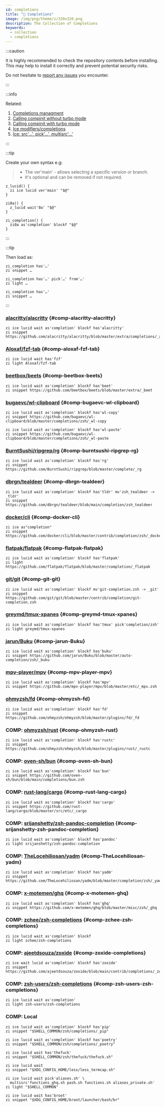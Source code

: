 ```yaml
---
id: completions
title: "🔺 Completions"
image: /img/png/theme/z/320x320.png
description: The Collection of Completions
keywords:
  - collection
  - completions
---
```


<!-- @format -->

:::caution

It is highly recommended to check the repository contents before installing. This may help to install it correctly and prevent potential security risks.

Do not hesitate to [report any issues][issues] you encounter.

:::

:::info

Related:

1. [Completions managment][completions-management]
2. [Calling compinit without turbo mode][calling-compinit-without-turbo-mode]
3. [Calling compinit with turbo mode][calling-compinit-with-turbo-mode]
4. [Ice modifiers/completions][ice-modifiers-completions]
5. [Ice: src'…', pick'…', multisrc'…'][ice-src-pick-multisrc]

:::

:::tip

Create your own syntax e.g:

> - The ver'main' - allows selecting a specific version or branch.
> - It's optional and can be removed if not required.

```shell showlinenumbers
z_lucid() {
  zi ice lucid ver'main' "$@"
}

zi0a() {
  z_lucid wait'0a' "$@"
}

zi_completion() {
  zi0a as'completion' blockf "$@"
}
```

:::

:::tip

Then load as:

```shell showlinenumbers
zi_completion has'…'
zi snippet …

zi_completion has'…' pick'…' from'…'
zi light …

zi_completion has'…'
zi snippet …
```

:::

###  [alacritty/alacritty][] {#comp-alacritty-alacritty}

```shell showLineNumbers
zi ice lucid wait as'completion' blockf has'alacritty'
zi snippet https://github.com/alacritty/alacritty/blob/master/extra/completions/_alacritty
```

###  [Aloxaf/fzf-tab][] {#comp-aloxaf-fzf-tab}

```shell showLineNumbers
zi ice lucid wait has'fzf'
zi light Aloxaf/fzf-tab
```

###  [beetbox/beets][] {#comp-beetbox-beets}

```shell showLineNumbers
zi ice lucid wait as'completion' blockf has'beet'
zi snippet https://github.com/beetbox/beets/blob/master/extra/_beet
```

###  [bugaevc/wl-clipboard][] {#comp-bugaevc-wl-clipboard}

```shell showLineNumbers
zi ice lucid wait as'completion' blockf has'wl-copy'
zi snippet https://github.com/bugaevc/wl-clipboard/blob/master/completions/zsh/_wl-copy

zi ice lucid wait as'completion' blockf has'wl-paste'
zi snippet https://github.com/bugaevc/wl-clipboard/blob/master/completions/zsh/_wl-paste
```

###  [BurntSushi/ripgrep/rg][burntSushi-ripgrep-rg] {#comp-burntsushi-ripgrep-rg}

```shell showLineNumbers
zi ice lucid wait as'completion' blockf has'rg'
zi snippet https://github.com/BurntSushi/ripgrep/blob/master/complete/_rg
```

###  [dbrgn/tealdeer][dbrgn-tealdeer] {#comp-dbrgn-tealdeer}

```shell showLineNumbers
zi ice lucid wait as'completion' blockf has'tldr' mv'zsh_tealdeer -> _tldr'
zi snippet https://github.com/dbrgn/tealdeer/blob/main/completion/zsh_tealdeer
```

###  [docker/cli][] {#comp-docker-cli}

```shell showLineNumbers
zi ice as"completion"
zi snippet https://github.com/docker/cli/blob/master/contrib/completion/zsh/_docker
```

###  [flatpak/flatpak][] {#comp-flatpak-flatpak}

```shell showLineNumbers
zi ice lucid wait as'completion' blockf has'flatpak'
zi light https://github.com/flatpak/flatpak/blob/master/completion/_flatpak
```

###  [git/git][] {#comp-git-git}

```shell showLineNumbers
zi ice lucid wait as'completion' blockf mv'git-completion.zsh -> _git'
zi snippet https://github.com/git/git/blob/master/contrib/completion/git-completion.zsh
```

###  [greymd/tmux-xpanes][] {#comp-greymd-tmux-xpanes}

```shell showLineNumbers
zi ice lucid wait as'completion' blockf has'tmux' pick'completion/zsh'
zi light greymd/tmux-xpanes
```

###  [jarun/Buku][] {#comp-jarun-Buku}

```shell showLineNumbers
zi ice lucid wait as'completion' blockf has'buku'
zi snippet https://github.com/jarun/Buku/blob/master/auto-completion/zsh/_buku
```

###  [mpv-player/mpv][] {#comp-mpv-player-mpv}

```shell showLineNumbers
zi ice lucid wait as'completion' blockf has'mpv'
zi snippet https://github.com/mpv-player/mpv/blob/master/etc/_mpv.zsh
```

###  [ohmyzsh/fd][] {#comp-ohmyzsh-fd}

```shell showLineNumbers
zi ice lucid wait as'completion' blockf has'fd'
zi snippet https://github.com/ohmyzsh/ohmyzsh/blob/master/plugins/fd/_fd
```

### COMP: [ohmyzsh/rust][] {#comp-ohmyzsh-rust}

```shell showLineNumbers
zi ice lucid wait as'completion' blockf has'rustc'
zi snippet https://github.com/ohmyzsh/ohmyzsh/blob/master/plugins/rust/_rustc
```

### COMP: [oven-sh/bun][] {#comp-oven-sh-bun}

```shell showLineNumbers
zi ice lucid wait as'completion' blockf has'bun'
zi snippet https://github.com/oven-sh/bun/blob/main/completions/bun.zsh
```

### COMP: [rust-lang/cargo][] {#comp-rust-lang-cargo}

```shell showLineNumbers
zi ice lucid wait as'completion' blockf has'cargo'
zi snippet https://github.com/rust-lang/cargo/blob/master/src/etc/_cargo
```

### COMP: [srijanshetty/zsh-pandoc-completion][] {#comp-srijanshetty-zsh-pandoc-completion}

```shell showLineNumbers
zi ice lucid wait as'completion' blockf has'pandoc'
zi light srijanshetty/zsh-pandoc-completion
```

### COMP: [TheLocehiliosan/yadm][] {#comp-TheLocehiliosan-yadm}

```shell showLineNumbers
zi ice lucid wait as'completion' blockf has'yadm'
zi snippet https://github.com/TheLocehiliosan/yadm/blob/master/completion/zsh/_yadm
```

### COMP: [x-motemen/ghq][] {#comp-x-motemen-ghq}

```shell showLineNumbers
zi ice lucid wait as'completion' blockf has'ghq'
zi snippet https://github.com/x-motemen/ghq/blob/master/misc/zsh/_ghq
```

### COMP: [zchee/zsh-completions][] {#comp-zchee-zsh-completions}

```shell showLineNumbers
zi ice lucid wait as'completion' blockf
zi light zchee/zsh-completions
```

### COMP: [ajeetdsouza/zoxide](https://github.com/ajeetdsouza/zoxide/blob/main/contrib/completions/_zoxide) {#comp-zoxide-completions}

```shell showLineNumbers
zi ice wait lucid as'completion' blockf has'zoxide'
zi snippet https://github.com/ajeetdsouza/zoxide/blob/main/contrib/completions/_zoxide
```

### COMP: [zsh-users/zsh-completions][] {#comp-zsh-users-zsh-completions}

```shell showLineNumbers
zi ice lucid wait as'completion'
zi light zsh-users/zsh-completions
```

### COMP: Local

```shell showLineNumbers
zi ice lucid wait as'completion' blockf has'pip'
zi snippet "$SHELL_COMMON/zsh/completions/_pip"

zi ice lucid wait as'completion' blockf has'poetry'
zi snippet "$SHELL_COMMON/zsh/completions/_poetry"

zi ice lucid wait has'thefuck'
zi snippet "$SHELL_COMMON/zsh/thefuck/thefuck.sh"

zi ice lucid wait
zi snippet "$XDG_CONFIG_HOME/less/less_termcap.sh"

zi ice lucid wait pick'aliases.sh' \
  multisrc'functions_ghq.sh pash.sh functions.sh aliases_private.sh'
zi light "$SHELL_COMMON"

zi ice lucid wait has'broot'
zi snippet "$XDG_CONFIG_HOME/broot/launcher/bash/br"
```

<!-- end-of-file -->
<!-- links -->

[calling-compinit-with-turbo-mode]: /docs/guides/commands#calling-compinit-with-turbo-mode
[calling-compinit-without-turbo-mode]: /docs/guides/commands#calling-compinit-without-turbo-mode
[completions-management]: /docs/guides/commands#completions-management
[ice-modifiers-completions]: /docs/guides/syntax/ice-modifiers#completions
[ice-src-pick-multisrc]: /docs/guides/syntax/standard#src-pick-multisrc

<!-- external-links -->

[alacritty/alacritty]: https://github.com/alacritty/alacritty/blob/master/extra/completions/_alacritty
[aloxaf/fzf-tab]: https://github.com/Aloxaf/fzf-tab
[beetbox/beets]: https://github.com/beetbox/beets/blob/master/extra/_beet
[bugaevc/wl-clipboard]: https://github.com/bugaevc/wl-clipboard/blob/master/completions/zsh/
[burntsushi-ripgrep-rg]: https://github.com/BurntSushi/ripgrep/blob/master/complete/_rg
[dbrgn-tealdeer]: https://github.com/dbrgn/tealdeer/blob/main/completion/zsh_tealdeer
[docker/cli]: https://github.com/docker/cli
[flatpak/flatpak]: https://github.com/flatpak/flatpak/blob/master/completion/_flatpak
[git/git]: https://github.com/git/git/blob/master/contrib/completion/git-completion.zsh
[greymd/tmux-xpanes]: https://github.com/greymd/tmux-xpanes
[issues]: https://github.com/z-shell/zi/issues/new/choose
[jarun/buku]: https://github.com/jarun/Buku/blob/master/auto-completion/zsh/_buku
[mpv-player/mpv]: https://github.com/mpv-player/mpv/blob/master/etc/_mpv.zsh
[ohmyzsh/fd]: https://github.com/ohmyzsh/ohmyzsh/blob/master/plugins/fd/_fd
[ohmyzsh/rust]: https://github.com/ohmyzsh/ohmyzsh/blob/master/plugins/rust/_rustc
[oven-sh/bun]: https://github.com/oven-sh/bun/blob/main/completions/bun.zsh
[rust-lang/cargo]: https://github.com/rust-lang/cargo/blob/master/src/etc/_cargo
[srijanshetty/zsh-pandoc-completion]: https://github.com/srijanshetty/zsh-pandoc-completion
[thelocehiliosan/yadm]: https://github.com/TheLocehiliosan/yadm/blob/master/completion/zsh/_yadm
[x-motemen/ghq]: https://github.com/x-motemen/ghq/blob/master/misc/zsh/_ghq
[zchee/zsh-completions]: https://github.com/zchee/zsh-completions
[zsh-users/zsh-completions]: https://github.com/zsh-users/zsh-completions
